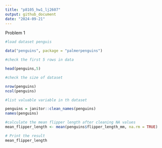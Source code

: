 ```yaml
---
title: "p8105_hw1_lj2607"
output: github_document
date: "2024-09-21"
---
```


Problem 1

```r
#load dataset penguis

data("penguins", package = "palmerpenguins")
```

```r
#check the first 5 rows in data

head(penguins,5)
```


```r
#check the size of dataset

nrow(penguins)
ncol(penguins)
```

```r
#list valuable variable in th dataset

penguins = janitor::clean_names(penguins)
names(penguins)

```

```r
#calculate the mean flipper length after cleaning NA values
mean_flipper_length <- mean(penguins$flipper_length_mm, na.rm = TRUE)

# Print the result
mean_flipper_length
```

